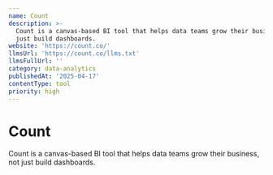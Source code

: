 ```yaml
---
name: Count
description: >-
  Count is a canvas-based BI tool that helps data teams grow their business, not
  just build dashboards.
website: 'https://count.co/'
llmsUrl: 'https://count.co/llms.txt'
llmsFullUrl: ''
category: data-analytics
publishedAt: '2025-04-17'
contentType: tool
priority: high
---
```


# Count

Count is a canvas-based BI tool that helps data teams grow their business, not just build dashboards.
